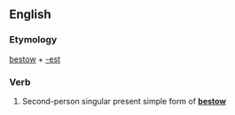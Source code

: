 ==English==

===Etymology===
[[bestow]] + [[-est]]

===Verb===
{{infl|en|verb form}}

# {{archaic}} Second-person singular present simple form of '''[[bestow]]'''